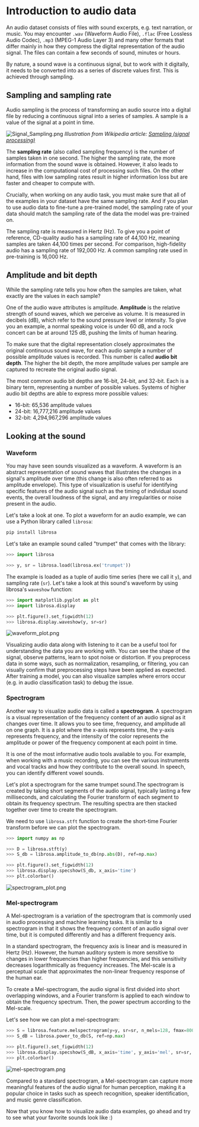 # Introduction to audio data

An audio dataset consists of files with sound excerpts, e.g. text narration, or music. You may encounter `.wav` (Waveform Audio File),
`.flac` (Free Lossless Audio Codec), `.mp3` (MPEG-1 Audio Layer 3) and many other formats that differ mainly in how they
compress the digital representation of the audio signal. The files can contain a few seconds of sound, minutes or hours.

By nature, a sound wave is a continuous signal, but to work with it digitally, it needs to be converted into as a series of
discrete values first. This is achieved through sampling.

## Sampling and sampling rate

Audio sampling is the process of transforming an audio source into a digital file by reducing
a continuous signal into a series of samples. A sample is a value of the signal at a point in time.

![Signal_Sampling.png](../../assets/img/Signal_Sampling.png)
*Illustration from Wikipedia article: [Sampling (signal processing)](https://en.wikipedia.org/wiki/Sampling_(signal_processing))*

The **sampling rate** (also called sampling frequency) is the number of samples taken in one second. The higher the sampling
rate, the more information from the sound wave is obtained. However, it also leads to increase in the computational cost
of processing such files. On the other hand, files with low sampling rates result in higher information loss but are faster and
cheaper to compute with.

Crucially, when working on any audio task, you must make sure that all of the examples in your dataset have the same
sampling rate. And if you plan to use audio data to fine-tune a pre-trained model, the sampling rate of your data should
match the sampling rate of the data the model was pre-trained on.

The sampling rate is measured in Hertz (Hz). To give you a point of reference, CD-quality audio has a sampling rate of 44,100 Hz, meaning
samples are taken 44,100 times per second. For comparison, high-fidelity audio has a sampling rate of 192,000 Hz.
A common sampling rate used in pre-training is 16,000 Hz.

## Amplitude and bit depth

While the sampling rate tells you how often the samples are taken, what exactly are the values in each sample?

One of the audio wave attributes is amplitude. **Amplitude** is the relative strength of sound waves, which we perceive as
volume. It is measured in decibels (dB), which refer to the sound pressure level or intensity. To give you an example,
a normal speaking voice is under 60 dB, and a rock concert can be at around 125 dB, pushing the limits of human hearing.

To make sure that the digital representation closely approximates the original continuous sound wave, for each audio
sample a number of possible amplitude values is recorded. This number is called **audio bit depth**. The higher the bit depth,
the more amplitude values per sample are captured to recreate the original audio signal.

The most common audio bit depths are 16-bit, 24-bit, and 32-bit. Each is a binary term, representing a number of possible
values. Systems of higher audio bit depths are able to express more possible values:

* 16-bit: 65,536 amplitude values
* 24-bit: 16,777,216 amplitude values
* 32-bit: 4,294,967,296 amplitude values

## Looking at the sound

### Waveform

You may have seen sounds visualized as a waveform. A waveform is an abstract representation of sound waves that illustrates
the changes in a signal's amplitude over time (this change is also often referred to as amplitude envelope).
This type of visualization is useful for identifying specific features of the audio signal such as the timing of individual
sound events, the overall loudness of the signal, and any irregularities or noise present in the audio.

Let's take a look at one. To plot a waveform for an audio example, we can use a Python library called `librosa`:

```bash
pip install librosa
```

Let's take an example sound called "trumpet" that comes with the library:

```py
>>> import librosa

>>> y, sr = librosa.load(librosa.ex('trumpet'))
```

The example is loaded as a tuple of audio time series (here we call it `y`), and sampling rate (`sr`).
Let's take a look at this sound's waveform by using librosa's `waveshow` function:

```py
>>> import matplotlib.pyplot as plt
>>> import librosa.display

>>> plt.figure().set_figwidth(12)
>>> librosa.display.waveshow(y, sr=sr)
```

![waveform_plot.png](../../assets/img/waveform_plot.png)

Visualizing audio data along with listening to it can be a useful tool for understanding the data you are working with.
You can see the shape of the signal, observe patterns, learn to spot noise or distortion. If you preprocess data in some
ways, such as normalization, resampling, or filtering, you can visually confirm that preprocessing steps have been applied as expected.
After training a model, you can also visualize samples where errors occur (e.g. in audio classification task) to debug
the issue.

### Spectrogram

Another way to visualize audio data is called a **spectrogram**. A spectrogram is a visual representation of the frequency
content of an audio signal as it changes over time. It allows you to see time, frequency, and amplitude all on one graph.
It is a plot where the x-axis represents time, the y-axis represents frequency, and the intensity of the color
represents the amplitude or power of the frequency component at each point in time.

It is one of the most informative audio tools available to you. For example, when working with a music recording, you can
see the various instruments and vocal tracks and how they contribute to the overall sound. In speech, you can identify
different vowel sounds.

Let's plot a spectrogram for the same trumpet sound.The spectrogram is created by taking short segments of the audio signal,
typically lasting a few milliseconds, and calculating the Fourier transform of each segment to obtain its frequency spectrum.
The resulting spectra are then stacked together over time to create the spectrogram.

We need to use `librosa.stft` function to create the short-time Fourier transform before we can plot the spectrogram.

```py
>>> import numpy as np

>>> D = librosa.stft(y)
>>> S_db = librosa.amplitude_to_db(np.abs(D), ref=np.max)

>>> plt.figure().set_figwidth(12)
>>> librosa.display.specshow(S_db, x_axis='time')
>>> plt.colorbar()
```

![spectrogram_plot.png](../../assets/img/waveform_plot.png)


### Mel-spectrogram

A Mel-spectrogram is a variation of the spectrogram that is commonly used in audio processing and machine learning tasks.
It is similar to a spectrogram in that it shows the frequency content of an audio signal over time, but it is computed
differently and has a different frequency axis.

In a standard spectrogram, the frequency axis is linear and is measured in Hertz (Hz). However, the human auditory system
is more sensitive to changes in lower frequencies than higher frequencies, and this sensitivity decreases logarithmically as
frequency increases. The Mel-scale is a perceptual scale that approximates the non-linear frequency response of the human ear.

To create a Mel-spectrogram, the audio signal is first divided into short overlapping windows, and a Fourier transform
is applied to each window to obtain the frequency spectrum. Then, the power spectrum according to the Mel-scale.

Let's see how we can plot a mel-spectrogram:

```py
>>> S = librosa.feature.melspectrogram(y=y, sr=sr, n_mels=128, fmax=8000)
>>> S_dB = librosa.power_to_db(S, ref=np.max)

>>> plt.figure().set_figwidth(12)
>>> librosa.display.specshow(S_dB, x_axis='time', y_axis='mel', sr=sr, fmax=8000)
>>> plt.colorbar()
```

![mel-spectrogram.png](../../assets/img/mel-spectrogram.png)

Compared to a standard spectrogram, a Mel-spectrogram can capture more meaningful features of the audio signal for human
perception, making it a popular choice in tasks such as speech recognition, speaker identification, and music genre classification.

Now that you know how to visualize audio data examples, go ahead and try to see what your favorite sounds look like :)